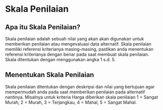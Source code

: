 # Skala Penilaian

## Apa itu Skala Penilaian?

Skala penilaian adalah sebuah nilai yang akan akan digunakan untuk memberikan penilaian atau mengevaluasi data alternatif. Skala penilaian memiliki referensi kriterianya masing-masing, pastikan anda menentukan referensi kriterianya dengan benar pada saat membuat skala penilaian.
Skala ditentukan dengan menggunakan angka 1 s.d. 5.

## Menentukan Skala Penilaian

Skala penilaian ditentukan dengan deskripsi dan nilai yang bertujuan agar mempermudah anda pada saat memberikan penilaian pada alternatif nantinya. Misalnya untuk kriteria Harga diberikan skala penilaian 1 = Sangat Murah, 2 = Murah, 3 = Terjangkau, 4 = Mahal, 5 = Sangat Mahal.
